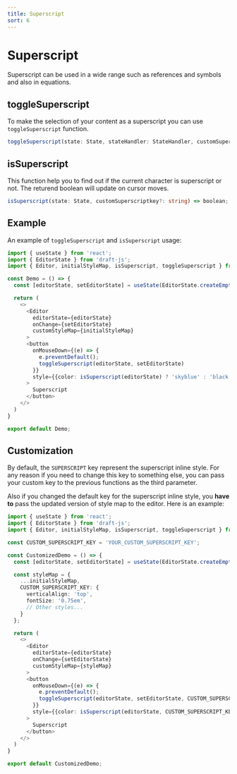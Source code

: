 ```yaml
---
title: Superscript
sort: 6
---
```


# Superscript

Superscript can be used in a wide range such as references and symbols and also in equations.

## toggleSuperscript

To make the selection of your content as a superscript you can use `toggleSuperscript` function.

```ts
toggleSuperscript(state: State, stateHandler: StateHandler, customSuperscriptkey?: string) => void;
```

## isSuperscript

This function help you to find out if the current character is superscript or not.
The returend boolean will update on cursor moves.

```ts
isSuperscript(state: State, customSuperscriptkey?: string) => boolean;
```

## Example

An example of `toggleSuperscript` and `isSuperscript` usage:

```ts
import { useState } from 'react';
import { EditorState } from 'draft-js';
import { Editor, initialStyleMap, isSuperscript, toggleSuperscript } from 'contenido';

const Demo = () => {
  const [editorState, setEditorState] = useState(EditorState.createEmpty());

  return (
    <>
      <Editor
        editorState={editorState}
        onChange={setEditorState}
        customStyleMap={initialStyleMap}
      >
      <button
        onMouseDown={(e) => {
          e.preventDefault();
          toggleSuperscript(editorState, setEditorState)
        }}
        style={{color: isSuperscript(editorState) ? 'skyblue' : 'black'}}
      >
        Superscript
      </button>
    </>
  )
}

export default Demo;
```

## Customization

By default, the `SUPERSCRIPT` key represent the superscript inline style. For any reason if you need
to change this key to something else, you can pass your custom key to the previous functions as
the third parameter.

Also if you changed the default key for the superscript inline style, you **have to** pass the
updated version of style map to the editor. Here is an example:

```ts
import { useState } from 'react';
import { EditorState } from 'draft-js';
import { Editor, initialStyleMap, isSuperscript, toggleSuperscript } from 'contenido';

const CUSTOM_SUPERSCRIPT_KEY = 'YOUR_CUSTOM_SUPERSCRIPT_KEY';

const CustomizedDemo = () => {
  const [editorState, setEditorState] = useState(EditorState.createEmpty());

  const styleMap = {
    ...initialStyleMap,
    CUSTOM_SUPERSCRIPT_KEY: {
      verticalAlign: 'top',
      fontSize: '0.75em',
      // Other styles...
    }
  };

  return (
    <>
      <Editor
        editorState={editorState}
        onChange={setEditorState}
        customStyleMap={styleMap}
      >
      <button
        onMouseDown={(e) => {
          e.preventDefault();
          toggleSuperscript(editorState, setEditorState, CUSTOM_SUPERSCRIPT_KEY)
        }}
        style={{color: isSuperscript(editorState, CUSTOM_SUPERSCRIPT_KEY) ? 'skyblue' : 'black'}}
      >
        Superscript
      </button>
    </>
  )
}

export default CustomizedDemo;
```
